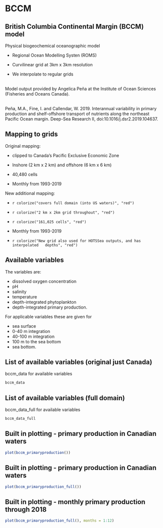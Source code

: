 # BCCM

## British Columbia Continental Margin (BCCM) model

Physical biogeochemical oceanographic model

- Regional Ocean Modelling Systen (ROMS)

- Curvilinear grid at 3km x 3km resolution

- We interpolate to regular grids

\
Model output provided by Angelica Peña at the Institute of Ocean Sciences (Fisheries and
Oceans Canada).

\
\footnotesize
Peña, M.A., Fine, I. and Callendar, W. 2019. Interannual variability in primary production and shelf-offshore transport of nutrients along the northeast Pacific Ocean margin. Deep-Sea Research II, doi:10.1016/j.dsr2.2019.104637.
\normalsize

## Mapping to grids

Original mapping:

- clipped to Canada's Pacific Exclusive Economic Zone

- Inshore (2 km x 2 km) and offshore (6 km x 6 km)

- 40,480 cells

- Monthly from 1993-2019

New additional mapping:

- `r colorize("covers full domain (into US waters)", "red")`

- `r colorize("2 km x 2km grid throughout", "red")`

- `r colorize("161,025 cells", "red")`

- Monthly from 1993-2019

- `r colorize("New grid also used for HOTSSea outputs, and has interpolated
  depths", "red")`


## Available variables

The variables are:

   - dissolved oxygen concentration
   - pH
   - salinity
   - temperature
   - depth-integrated phytoplankton
   - depth-integrated primary production.

For applicable variables these are given for

   - sea surface
   - 0-40 m integration
   - 40-100 m integration
   - 100 m to the sea bottom
   - sea bottom.


## List of available variables (original just Canada)
bccm_data for available variables
```r
bccm_data
```

## List of available variables (full domain)
bccm\_data\_full for available variables
```r
bccm_data_full
```

## Built in plotting - primary production in Canadian waters

```r
plot(bccm_primaryproduction())
```

## Built in plotting - primary production in Canadian waters

```r
plot(bccm_primaryproduction_full())
```

## Built in plotting - monthly primary production through 2018

```r
plot(bccm_primaryproduction_full(), months = 1:12)
```
